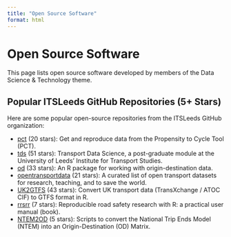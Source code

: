 ```yaml
---
title: "Open Source Software"
format: html
---
```


# Open Source Software

This page lists open source software developed by members of the Data Science & Technology theme.

<!-- *More content to be added here.* -->
## Popular ITSLeeds GitHub Repositories (5+ Stars)

Here are some popular open-source repositories from the ITSLeeds GitHub organization:

*   [pct](https://github.com/itsleeds/pct) (20 stars): Get and reproduce data from the Propensity to Cycle Tool (PCT).
*   [tds](https://github.com/itsleeds/tds) (51 stars): Transport Data Science, a post-graduate module at the University of Leeds' Institute for Transport Studies.
*   [od](https://github.com/itsleeds/od) (33 stars): An R package for working with origin-destination data.
*   [opentransportdata](https://github.com/itsleeds/opentransportdata) (21 stars): A curated list of open transport datasets for research, teaching, and to save the world.
*   [UK2GTFS](https://github.com/itsleeds/UK2GTFS) (43 stars): Convert UK transport data (TransXchange / ATOC CIF) to GTFS format in R.
*   [rrsrr](https://github.com/ITSLeeds/rrsrr) (7 stars): Reproducible road safety research with R: a practical user manual (book).
*   [NTEM2OD](https://github.com/itsleeds/NTEM2OD) (5 stars): Scripts to convert the National Trip Ends Model (NTEM) into an Origin-Destination (OD) Matrix.
